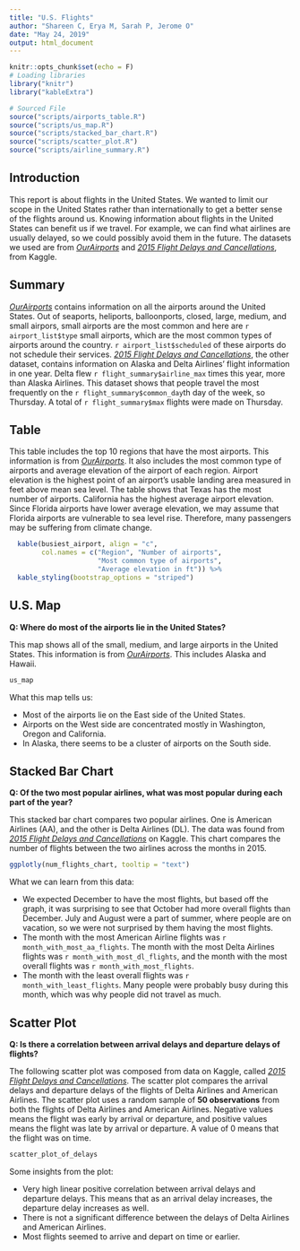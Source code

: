 ```yaml
---
title: "U.S. Flights"
author: "Shareen C, Erya M, Sarah P, Jerome O"
date: "May 24, 2019"
output: html_document
---
```


```r
knitr::opts_chunk$set(echo = F)
# Loading libraries
library("knitr")
library("kableExtra")

# Sourced File
source("scripts/airports_table.R")
source("scripts/us_map.R")
source("scripts/stacked_bar_chart.R")
source("scripts/scatter_plot.R")
source("scripts/airline_summary.R")
```
## Introduction

This report is about flights in the United States. We wanted to limit our scope in the United States rather than internationally to get a better sense of the flights around us. Knowing information about flights in the United States can benefit us if we travel. For example, we can find what airlines are usually delayed, so we could possibly avoid them in the future. The datasets we used are from _[OurAirports](http://ourairports.com/data/)_ and _[2015 Flight Delays and Cancellations](https://www.kaggle.com/usdot/flight-delays)_, from Kaggle.

## Summary

_[OurAirports](http://ourairports.com/data/)_ contains information on all the airports around the United States. Out of seaports, heliports, balloonports, closed, large, medium, and small airpors, small airports are the most common and here are `r airport_list$type` small airports, which are the most common types of airports around the country. `r airport_list$scheduled` of these airports do not schedule their services. _[2015 Flight Delays and Cancellations](https://www.kaggle.com/usdot/flight-delays)_, the other dataset, contains information on Alaska and Delta Airlines' flight information in one year. Delta flew `r flight_summary$airline_max` times this year, more than Alaska Airlines. This dataset shows that people travel the most frequently on the `r flight_summary$common_day`th day of the week, so Thursday. A total of `r flight_summary$max` flights were made on Thursday. 

## Table

This table includes the top 10 regions that have the most airports. This information is from _[OurAirports](http://ourairports.com/data/)_. It also includes the most common type of airports and average elevation of the airport of each region. Airport elevation is the highest point of an airport's usable landing area measured in feet above mean sea level. The table shows that Texas has the most number of airports. California has the highest average airport elevation. Since Florida airports have lower average elevation, we may assume that Florida airports are vulnerable to sea level rise. Therefore, many passengers may be suffering from climate change.

```r
  kable(busiest_airport, align = "c",
        col.names = c("Region", "Number of airports",
                      "Most common type of airports",
                      "Average elevation in ft")) %>%
  kable_styling(bootstrap_options = "striped")
```

## U.S. Map

**Q: Where do most of the airports lie in the United States?**

This map shows all of the small, medium, and large airports in the United States. This information is from _[OurAirports](http://ourairports.com/data/)_. This includes Alaska and Hawaii.

```r
us_map
```

What this map tells us:

* Most of the airports lie on the East side of the United States.
* Airports on the West side are concentrated mostly in Washington, Oregon and California.
* In Alaska, there seems to be a cluster of airports on the South side.

## Stacked Bar Chart

**Q: Of the two most popular airlines, what was most popular during each part of the year?**

This stacked bar chart compares two popular airlines. One is American Airlines (AA), and the other is Delta Airlines (DL). The data was found from _[2015 Flight Delays and Cancellations](https://www.kaggle.com/usdot/flight-delays)_ on Kaggle. This chart compares the number of flights between the two airlines across the months in 2015.

```r
ggplotly(num_flights_chart, tooltip = "text")
```

What we can learn from this data:

* We expected December to have the most flights, but based off the graph, it was surprising to see that October had more overall flights than December. July and August were a part of summer, where people are on vacation, so we were not surprised by them having the most flights.
* The month with the most American Airline flights was `r month_with_most_aa_flights`. The month with the most Delta Airlines flights was `r month_with_most_dl_flights`, and the month with the most overall flights was `r month_with_most_flights`.
* The month with the least overall flights was `r month_with_least_flights`. Many people were probably busy during this month, which was why people did not travel as much.

## Scatter Plot

**Q: Is there a correlation between arrival delays and departure delays of flights?**

The following scatter plot was composed from data on Kaggle, called _[2015 Flight Delays and Cancellations](https://www.kaggle.com/usdot/flight-delays)_. The scatter plot compares the arrival delays and departure delays of the flights of Delta Airlines and American Airlines. The scatter plot uses a random sample of **50 observations** from both the flights of Delta Airlines and American Airlines. Negative values means the flight was early by arrival or departure, and positive values means the flight was late by arrival or departure. A value of 0 means that the flight was on time.

```r
scatter_plot_of_delays
```

Some insights from the plot:

* Very high linear positive correlation between arrival delays and departure delays. This means that as an arrival delay increases, the departure delay increases as well.
* There is not a significant difference between the delays of Delta Airlines and American Airlines.
* Most flights seemed to arrive and depart on time or earlier.
